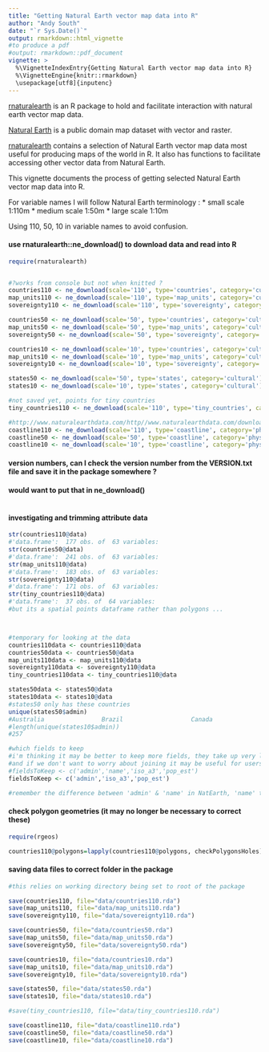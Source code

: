 ```yaml
---
title: "Getting Natural Earth vector map data into R"
author: "Andy South"
date: "`r Sys.Date()`"
output: rmarkdown::html_vignette
#to produce a pdf
#output: rmarkdown::pdf_document
vignette: >
  %\VignetteIndexEntry{Getting Natural Earth vector map data into R}
  %\VignetteEngine{knitr::rmarkdown}
  \usepackage[utf8]{inputenc}
---
```

  
[rnaturalearth](https://github.com/AndySouth/rnaturalearth) is an R package to hold and facilitate interaction with natural earth vector map data.


[Natural Earth](http://www.naturalearthdata.com/) is a public domain map dataset with vector and raster. 


[rnaturalearth](https://github.com/AndySouth/rnaturalearth) contains a selection of Natural Earth vector map data most useful for producing maps of the world in R. It also has functions to facilitate accessing other vector data from Natural Earth.


This vignette documents the process of getting selected Natural Earth vector map data into R.

For variable names I will follow Natural Earth terminology :
* small scale 1:110m
* medium scale 1:50m
* large scale 1:10m

Using 110, 50, 10 in variable names to avoid confusion.

#### use rnaturalearth::ne_download() to download data and read into R 
```r

require(rnaturalearth)


#?works from console but not when knitted ?
countries110 <- ne_download(scale='110', type='countries', category='cultural')
map_units110 <- ne_download(scale='110', type='map_units', category='cultural')
sovereignty110 <- ne_download(scale='110', type='sovereignty', category='cultural')

countries50 <- ne_download(scale='50', type='countries', category='cultural')
map_units50 <- ne_download(scale='50', type='map_units', category='cultural')
sovereignty50 <- ne_download(scale='50', type='sovereignty', category='cultural')

countries10 <- ne_download(scale='10', type='countries', category='cultural')
map_units10 <- ne_download(scale='10', type='map_units', category='cultural')
sovereignty10 <- ne_download(scale='10', type='sovereignty', category='cultural')

states50 <- ne_download(scale='50', type='states', category='cultural')
states10 <- ne_download(scale='10', type='states', category='cultural')

#not saved yet, points for tiny countries
tiny_countries110 <- ne_download(scale='110', type='tiny_countries', category='cultural')

#http://www.naturalearthdata.com/http//www.naturalearthdata.com/download/110m/physical/ne_110m_coastline.zip
coastline110 <- ne_download(scale='110', type='coastline', category='physical')
coastline50 <- ne_download(scale='50', type='coastline', category='physical')
coastline10 <- ne_download(scale='10', type='coastline', category='physical')

```



#### version numbers, can I check the version number from the VERSION.txt file and save it in the package somewhere ?
#### would want to put that in ne_download()
```r

```

#### investigating and trimming attribute data
```r

str(countries110@data)
#'data.frame':	177 obs. of  63 variables:
str(countries50@data)
#'data.frame':	241 obs. of  63 variables:
str(map_units110@data)
#'data.frame':	183 obs. of  63 variables:
str(sovereignty110@data)
#'data.frame':	171 obs. of  63 variables:
str(tiny_countries110@data)
#'data.frame':	37 obs. of  64 variables:
#but its a spatial points dataframe rather than polygons ...



#temporary for looking at the data 
countries110data <- countries110@data
countries50data <- countries50@data
map_units110data <- map_units110@data
sovereignty110data <- sovereignty110@data
tiny_countries110data <- tiny_countries110@data

states50data <- states50@data
states10data <- states10@data
#states50 only has these countries
unique(states50$admin)
#Australia                Brazil                   Canada                   United States of America
#length(unique(states10$admin))
#257

#which fields to keep
#i'm thinking it may be better to keep more fields, they take up very little space 
#and if we don't want to worry about joining it may be useful for users to have them
#fieldsToKeep <- c('admin','name','iso_a3','pop_est')
fieldsToKeep <- c('admin','iso_a3','pop_est')

#remember the difference between 'admin' & 'name' in NatEarth, 'name' tends to be abbreviated


```

#### check polygon geometries (it may no longer be necessary to correct these)
```r
require(rgeos)

countries110@polygons=lapply(countries110@polygons, checkPolygonsHoles)

```

#### saving data files to correct folder in the package
```r

#this relies on working directory being set to root of the package

save(countries110, file="data/countries110.rda")
save(map_units110, file="data/map_units110.rda")
save(sovereignty110, file="data/sovereignty110.rda")

save(countries50, file="data/countries50.rda")
save(map_units50, file="data/map_units50.rda")
save(sovereignty50, file="data/sovereignty50.rda")

save(countries10, file="data/countries10.rda")
save(map_units10, file="data/map_units10.rda")
save(sovereignty10, file="data/sovereignty10.rda")

save(states50, file="data/states50.rda")
save(states10, file="data/states10.rda")

#save(tiny_countries110, file="data/tiny_countries110.rda")

save(coastline110, file="data/coastline110.rda")
save(coastline50, file="data/coastline50.rda")
save(coastline10, file="data/coastline10.rda")

```

